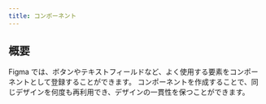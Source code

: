 ```yaml
---
title: コンポーネント
---
```


## 概要

Figma では、ボタンやテキストフィールドなど、よく使用する要素をコンポーネントとして登録することができます。
コンポーネントを作成することで、同じデザインを何度も再利用でき、デザインの一貫性を保つことができます。

<div
  style={{ display: 'flex', gap: '1rem', flexWrap: 'wrap', marginTop: '2rem' }}
>
  <Card
    title="作成方法"
    description="コンポーネントの基本的な作成手順を学びます。フレームの作成からコンポーネント化まで、ステップバイステップで説明します。"
    link="./作成方法"
    size="medium"
  />

  <Card
    title="使用方法"
    description="作成したコンポーネントの使用方法を学びます。アセットパネルからの配置やインスタンスの編集について説明します。"
    link="./使用方法"
    size="medium"
  />
</div>

